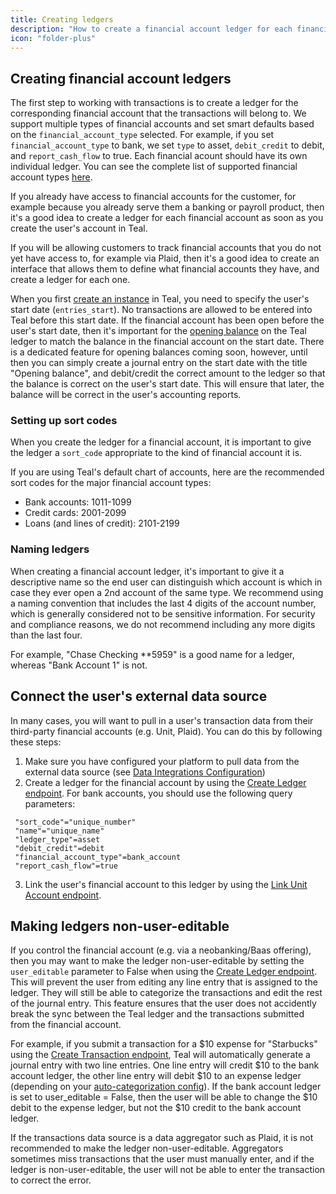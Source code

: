 ```yaml
---
title: Creating ledgers
description: "How to create a financial account ledger for each financial account."
icon: "folder-plus"
---
```


## Creating financial account ledgers

The first step to working with transactions is to create a ledger for the corresponding financial 
account that the transactions will belong to. We support multiple types of financial accounts and 
set smart defaults based on the `financial_account_type` selected. For example, if you set 
`financial_account_type` to bank, we set `type` to asset, `debit_credit` to debit, and 
`report_cash_flow` to true. Each financial acount should have its own individual ledger. You can see the 
complete list of supported financial account types [here](/api-reference/ledgers/create_ledger).

If you already have access to financial accounts for the customer, for example because you already 
serve them a banking or payroll product, then it's a good idea to create a ledger for each financial 
account as soon as you create the user's account in Teal.

If you will be allowing customers to track financial accounts that you do not yet have access 
to, for example via Plaid, then it's a good idea to create an interface that allows them 
to define what financial accounts they have, and create a ledger for each one.

When you first [create an instance](/api-reference/instances/create-instance) in Teal, you need to specify the user's start date (`entries_start`). No 
transactions are allowed to be entered into Teal before this start date. If the financial 
account has been open before the user's start date, then it's important for the 
[opening balance](/accounting_package/platform_gl/transactions/opening_balances) on the Teal ledger to match the balance 
in the financial account on the start date. There is a dedicated feature for opening balances 
coming soon, however, until then you can simply create a journal entry on the start date with 
the title "Opening balance", and debit/credit the correct amount to the ledger so that the 
balance is correct on the user's start date. This will ensure that later, the balance will 
be correct in the user's accounting reports.

### Setting up sort codes

When you create the ledger for a financial account, it is important to give the ledger 
a `sort_code` appropriate to the kind of financial account it is.

If you are using Teal's default chart of accounts, here are the recommended sort codes for the 
major financial account types:

- Bank accounts: 1011-1099
- Credit cards: 2001-2099
- Loans (and lines of credit): 2101-2199

### Naming ledgers

When creating a financial account ledger, it's important to give it a descriptive name so 
the end user can distinguish which account is which in case they ever open a 2nd account 
of the same type. We recommend using a naming convention that includes the last 4 digits 
of the account number, which is generally considered not to be sensitive information. For 
security and compliance reasons, we do not recommend including any more digits than the last four.

For example, "Chase Checking \*\*5959" is a good name for a ledger, whereas "Bank Account 1" is not.

## Connect the user's external data source

In many cases, you will want to pull in a user's transaction data from their third-party 
financial accounts (e.g. Unit, Plaid). You can do this by following these steps:

1. Make sure you have configured your platform to pull data from the external data 
source (see [Data Integrations Configuration](/accounting_package/platform_gl/configuration/data_sources_config))
2. Create a ledger for the financial account by using the 
[Create Ledger endpoint](/api-reference/ledgers/create-ledger). For bank accounts, you 
should use the following query parameters:

```
 "sort_code"="unique_number"
 "name"="unique_name"
 "ledger_type"=asset
 "debit_credit"=debit
 "financial_account_type"=bank_account
 "report_cash_flow"=true
```

3. Link the user's financial account to this ledger by using the [Link Unit Account endpoint](/api-reference/transaction-sources/link-unit-account).

## Making ledgers non-user-editable

If you control the financial account (e.g. via a neobanking/Baas offering), then you may 
want to make the ledger non-user-editable by setting the `user_editable` parameter to False 
when using the [Create Ledger endpoint](/api-reference/ledgers/create-ledger). This will 
prevent the user from editing any line entry that is assigned to the ledger. They will still 
be able to categorize the transactions and edit the rest of the journal entry. This feature 
ensures that the user does not accidently break the sync between the Teal ledger and the 
transactions submitted from the financial account.

For example, if you submit a transaction for a \$10 expense for "Starbucks" using the 
[Create Transaction endpoint](/api-reference/transactions/create-transactions), Teal will automatically generate a 
journal entry with two line entries. One line entry will credit \$10 to the bank account ledger, 
the other line entry will debit \$10 to an expense ledger (depending on your 
[auto-categorization config](/accounting_package/platform_gl/configuration/categorization_config)). If the bank account ledger 
is set to user_editable = False, then the user will be able to change the \$10 debit to the 
expense ledger, but not the \$10 credit to the bank account ledger.

If the transactions data source is a data aggregator such as Plaid, it is not recommended to 
make the ledger non-user-editable. Aggregators sometimes miss transactions that the user must 
manually enter, and if the ledger is non-user-editable, the user will not be able to 
enter the transaction to correct the error.
